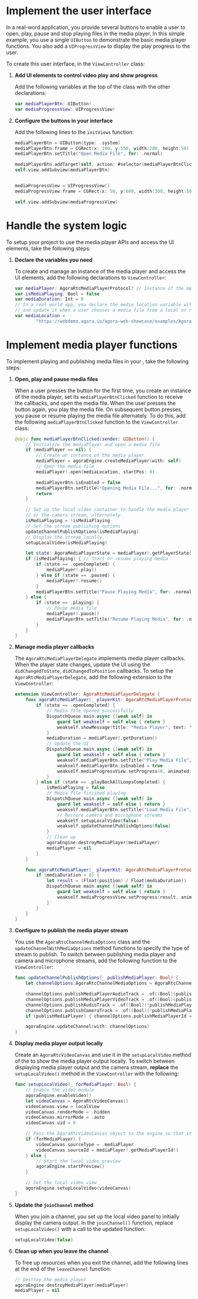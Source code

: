 <PlatformWrapper platform="ios">
        
# Implement the user interface

In a real-word application, you provide several buttons to enable a user to open, play, pause and stop playing files in the media player. In this simple example, you use a single `UIButton` to demonstrate the basic media player functions. You also add a `UIProgressView` to display the play progress to the user.

To create this user interface, in the `ViewController` class:

1.  **Add UI elements to control video play and show progress**

    Add the following variables at the top of the class with the other declarations:

    ``` swift
    var mediaPlayerBtn: UIButton!
    var mediaProgressView: UIProgressView!
    ```

2.  **Configure the buttons in your interface**

    Add the following lines to the `initViews` function:

    ``` swift
    mediaPlayerBtn = UIButton(type: .system)
    mediaPlayerBtn.frame = CGRect(x: 100, y:550, width:200, height:50)
    mediaPlayerBtn.setTitle("Open Media File", for: .normal)

    mediaPlayerBtn.addTarget(self, action: #selector(mediaPlayerBtnClicked), for: .touchUpInside)
    self.view.addSubview(mediaPlayerBtn)


    mediaProgressView = UIProgressView()
    mediaProgressView.frame = CGRect(x: 50, y:600, width:300, height:50)

    self.view.addSubview(mediaProgressView)
    ```

# Handle the system logic

To setup your project to use the media player APIs and access the UI elements, take the following steps:

1.  **Declare the variables you need**

    To create and manage an instance of the media player and access the UI elements, add the following declarations to `ViewController`:

    ``` swift
    var mediaPlayer: AgoraRtcMediaPlayerProtocol? // Instance of the media player
    var isMediaPlaying: Bool = false
    var mediaDuration: Int = 0
    // In a real world app, you declare the media location variable with an empty string
    // and update it when a user chooses a media file from a local or remote source.
    var mediaLocation =
            "https://webdemo.agora.io/agora-web-showcase/examples/Agora-Custom-VideoSource-Web/assets/sample.mp4"
    ```

# Implement media player functions

To implement playing and publishing media files in your <Vpl k="CLIENT" />, take the following steps:

1.  **Open, play and pause media files**

    When a user presses the button for the first time, you create an instance of the media player, set its `mediaPlayerBtnClicked` function to receive the callbacks, and open the media file. When the user presses the button again, you play the media file. On subsequent button presses, you pause or resume playing the media file alternately. To do this, add the following `mediaPlayerBtnClicked` function to the `ViewController` class:

    ``` swift
    @objc func mediaPlayerBtnClicked(sender: UIButton!) {
        // Initialize the mediaPlayer and open a media file
        if (mediaPlayer == nil) {
            // Create an instance of the media player
            mediaPlayer = agoraEngine.createMediaPlayer(with: self)
            // Open the media file
            mediaPlayer!.open(mediaLocation, startPos: 0)

            mediaPlayerBtn.isEnabled = false
            mediaPlayerBtn.setTitle("Opening Media File...", for: .normal)
            return
        }

        // Set up the local video container to handle the media player output
        // or the camera stream, alternately.
        isMediaPlaying = !isMediaPlaying
        // Set the stream publishing options
        updateChannelPublishOptions(isMediaPlaying)
        // Display the stream locally
        setupLocalVideo(isMediaPlaying)

        let state: AgoraMediaPlayerState = mediaPlayer!.getPlayerState()
        if (isMediaPlaying) { // Start or resume playing media
            if (state == .openCompleted) {
                mediaPlayer!.play()
            } else if (state == .paused) {
                mediaPlayer!.resume()
            }
            mediaPlayerBtn.setTitle("Pause Playing Media", for: .normal)
        } else {
            if (state == .playing) {
                // Pause media file
                mediaPlayer!.pause()
                mediaPlayerBtn.setTitle("Resume Playing Media", for: .normal)
            }
        }
    }
    ```

2.  **Manage media player callbacks**

    The `AgoraRtcMediaPlayerDelegate` implements media player callbacks. When the player state changes, update the UI using the `didChangedToState`, `didChangedToPosition` callbacks. To setup the `AgoraRtcMediaPlayerDelegate`, add the following extension to the `ViewController`:

    ``` swift
    extension ViewController: AgoraRtcMediaPlayerDelegate {
        func agoraRtcMediaPlayer(_ playerKit: AgoraRtcMediaPlayerProtocol, didChangedTo state: AgoraMediaPlayerState, error: AgoraMediaPlayerError) {
            if (state == .openCompleted) {
                // Media file opened successfully
                DispatchQueue.main.async {[weak self] in
                    guard let weakself = self else { return }
                    weakself.showMessage(title: "Media Player", text: "Media file opened successfully")
                }
                mediaDuration = mediaPlayer!.getDuration()
                // Update the UI
                DispatchQueue.main.async {[weak self] in
                    guard let weakself = self else { return }
                    weakself.mediaPlayerBtn.setTitle("Play Media File", for: .normal)
                    weakself.mediaPlayerBtn.isEnabled = true
                    weakself.mediaProgressView.setProgress(0, animated: true)
                }
            } else if (state == .playBackAllLoopsCompleted) {
                isMediaPlaying = false
                // Media file finished playing
                DispatchQueue.main.async {[weak self] in
                    guard let weakself = self else { return }
                    weakself.mediaPlayerBtn.setTitle("Load Media File", for: .normal)
                    // Restore camera and microphone streams
                    weakself.setupLocalVideo(false)
                    weakself.updateChannelPublishOptions(false)
                }
                // Clean up
                agoraEngine.destroyMediaPlayer(mediaPlayer)
                mediaPlayer = nil
            }
        }

        func agoraRtcMediaPlayer(_ playerKit: AgoraRtcMediaPlayerProtocol, didChangedToPosition position: Int) {
            if (mediaDuration > 0) {
                let result = (Float(position) / Float(mediaDuration))
                DispatchQueue.main.async {[weak self] in
                    guard let weakself = self else { return }
                    weakself.mediaProgressView.setProgress(result, animated: true)
                }
            }
        }
    }
    ```

3.  **Configure <Vg k="ENGINE" /> to publish the media player stream**

    You use the `AgoraRtcChannelMediaOptions` class and the `updateChannelWithMediaOptions` method functions to specify the type of stream to publish. To switch between publishing media player and camera and microphone streams, add the following function to the `ViewController`:

    ``` swift
    func updateChannelPublishOptions(_ publishMediaPlayer: Bool) {
        let channelOptions:AgoraRtcChannelMediaOptions = AgoraRtcChannelMediaOptions()

        channelOptions.publishMediaPlayerAudioTrack = .of((Bool)(publishMediaPlayer))
        channelOptions.publishMediaPlayerVideoTrack = .of((Bool)(publishMediaPlayer))
        channelOptions.publishAudioTrack = .of((Bool)(!publishMediaPlayer))
        channelOptions.publishCameraTrack = .of((Bool)(!publishMediaPlayer))
        if (publishMediaPlayer) { channelOptions.publishMediaPlayerId = .of((Int32)(mediaPlayer!.getMediaPlayerId())) }

        agoraEngine.updateChannel(with: channelOptions)
    }
    ```

4.  **Display media player output locally**

    Create an `AgoraRtcVideoCanvas` and use it in the `setupLocalVideo` method of the <Vg k="ENGINE" /> to show the media player output locally. To switch between displaying media player output and the camera stream, **replace** the `setupLocalVideo()` method in the `ViewController` with the following:

    ``` swift
    func setupLocalVideo(_ forMediaPlayer: Bool) {
        // Enable the video module
        agoraEngine.enableVideo()
        let videoCanvas = AgoraRtcVideoCanvas()
        videoCanvas.view = localView
        videoCanvas.renderMode = .hidden
        videoCanvas.mirrorMode = .auto
        videoCanvas.uid = 0

        // Pass the AgoraRtcVideoCanvas object to the engine so that it renders the local video.
        if (forMediaPlayer) {
            videoCanvas.sourceType = .mediaPlayer
            videoCanvas.sourceId = mediaPlayer!.getMediaPlayerId()
        } else {
            // Start the local video preview
            agoraEngine.startPreview()
        }

        // Set the local video view
        agoraEngine.setupLocalVideo(videoCanvas)
    }
    ```

5.  **Update the `joinChannel` method**

    When you join a channel, you set up the local video panel to initially display the camera output. In the `joinChannel()` function, replace `setupLocalVideo()` with a call to the updated function:

    ``` swift
    setupLocalVideo(false)
    ```

6.  **Clean up when you leave the channel**

    To free up resources when you exit the channel, add the following lines at the end of the `leaveChannel` function:

    ``` swift
    // Destroy the media player
    agoraEngine.destroyMediaPlayer(mediaPlayer)
    mediaPlayer = nil
    ```
</PlatformWrapper>

